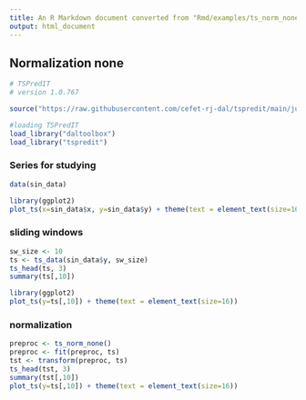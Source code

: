 ```yaml
---
title: An R Markdown document converted from "Rmd/examples/ts_norm_none.ipynb"
output: html_document
---
```


## Normalization none

```r
# TSPredIT
# version 1.0.767

source("https://raw.githubusercontent.com/cefet-rj-dal/tspredit/main/jupyter.R")

#loading TSPredIT
load_library("daltoolbox") 
load_library("tspredit") 
```

### Series for studying

```r
data(sin_data)
```

```r
library(ggplot2)
plot_ts(x=sin_data$x, y=sin_data$y) + theme(text = element_text(size=16))
```

### sliding windows

```r
sw_size <- 10
ts <- ts_data(sin_data$y, sw_size)
ts_head(ts, 3)
summary(ts[,10])
```

```r
library(ggplot2)
plot_ts(y=ts[,10]) + theme(text = element_text(size=16))
```

### normalization

```r
preproc <- ts_norm_none()
preproc <- fit(preproc, ts)
tst <- transform(preproc, ts)
ts_head(tst, 3)
summary(tst[,10])
plot_ts(y=ts[,10]) + theme(text = element_text(size=16))
```

